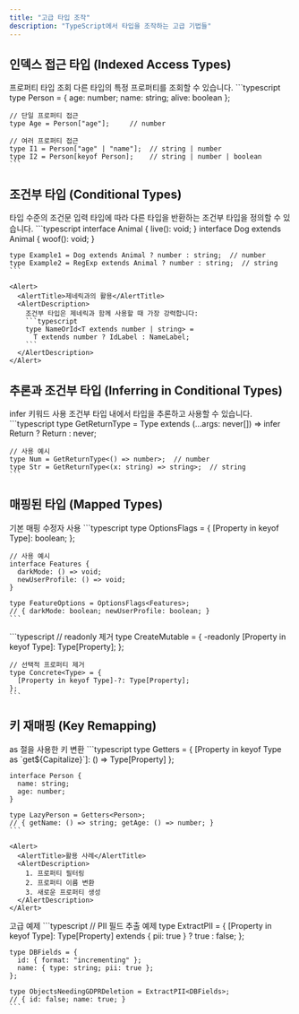 ```yaml
---
title: "고급 타입 조작"
description: "TypeScript에서 타입을 조작하는 고급 기법들"
---
```



## 인덱스 접근 타입 (Indexed Access Types)

<Card>
  <CardHeader>
    <CardTitle>프로퍼티 타입 조회</CardTitle>
    <CardDescription>
      다른 타입의 특정 프로퍼티를 조회할 수 있습니다.
    </CardDescription>
  </CardHeader>
  <CardContent>
    ```typescript
    type Person = { 
      age: number; 
      name: string; 
      alive: boolean 
    };

    // 단일 프로퍼티 접근
    type Age = Person["age"];     // number

    // 여러 프로퍼티 접근
    type I1 = Person["age" | "name"];  // string | number
    type I2 = Person[keyof Person];    // string | number | boolean
    ```
  </CardContent>
</Card>

## 조건부 타입 (Conditional Types)

<Card>
  <CardHeader>
    <CardTitle>타입 수준의 조건문</CardTitle>
    <CardDescription>
      입력 타입에 따라 다른 타입을 반환하는 조건부 타입을 정의할 수 있습니다.
    </CardDescription>
  </CardHeader>
  <CardContent>
    ```typescript
    interface Animal {
      live(): void;
    }
    interface Dog extends Animal {
      woof(): void;
    }

    type Example1 = Dog extends Animal ? number : string;  // number
    type Example2 = RegExp extends Animal ? number : string;  // string
    ```

    <Alert>
      <AlertTitle>제네릭과의 활용</AlertTitle>
      <AlertDescription>
        조건부 타입은 제네릭과 함께 사용할 때 가장 강력합니다:
        ```typescript
        type NameOrId<T extends number | string> = 
          T extends number ? IdLabel : NameLabel;
        ```
      </AlertDescription>
    </Alert>
  </CardContent>
</Card>

## 추론과 조건부 타입 (Inferring in Conditional Types)

<Card>
  <CardHeader>
    <CardTitle>infer 키워드 사용</CardTitle>
    <CardDescription>
      조건부 타입 내에서 타입을 추론하고 사용할 수 있습니다.
    </CardDescription>
  </CardHeader>
  <CardContent>
    ```typescript
    type GetReturnType<Type> = 
      Type extends (...args: never[]) => infer Return
        ? Return
        : never;

    // 사용 예시
    type Num = GetReturnType<() => number>;  // number
    type Str = GetReturnType<(x: string) => string>;  // string
    ```
  </CardContent>
</Card>

## 매핑된 타입 (Mapped Types)

<Tabs defaultValue="basic" className="w-full">
  <TabsList>
    <TabsTrigger value="basic">기본 매핑</TabsTrigger>
    <TabsTrigger value="modifiers">수정자 사용</TabsTrigger>
  </TabsList>
  <TabsContent value="basic">
    ```typescript
    type OptionsFlags<Type> = {
      [Property in keyof Type]: boolean;
    };

    // 사용 예시
    interface Features {
      darkMode: () => void;
      newUserProfile: () => void;
    }

    type FeatureOptions = OptionsFlags<Features>;
    // { darkMode: boolean; newUserProfile: boolean; }
    ```
  </TabsContent>
  <TabsContent value="modifiers">
    ```typescript
    // readonly 제거
    type CreateMutable<Type> = {
      -readonly [Property in keyof Type]: Type[Property];
    };

    // 선택적 프로퍼티 제거
    type Concrete<Type> = {
      [Property in keyof Type]-?: Type[Property];
    };
    ```
  </TabsContent>
</Tabs>

## 키 재매핑 (Key Remapping)

<Card>
  <CardHeader>
    <CardTitle>as 절을 사용한 키 변환</CardTitle>
  </CardHeader>
  <CardContent>
    ```typescript
    type Getters<Type> = {
      [Property in keyof Type as `get${Capitalize<string & Property>}`]: 
        () => Type[Property]
    };

    interface Person {
      name: string;
      age: number;
    }

    type LazyPerson = Getters<Person>;
    // { getName: () => string; getAge: () => number; }
    ```

    <Alert>
      <AlertTitle>활용 사례</AlertTitle>
      <AlertDescription>
        1. 프로퍼티 필터링
        2. 프로퍼티 이름 변환
        3. 새로운 프로퍼티 생성
      </AlertDescription>
    </Alert>
  </CardContent>
</Card>

<Card>
  <CardHeader>
    <CardTitle>고급 예제</CardTitle>
  </CardHeader>
  <CardContent>
    ```typescript
    // PII 필드 추출 예제
    type ExtractPII<Type> = {
      [Property in keyof Type]: Type[Property] extends { pii: true } 
        ? true 
        : false;
    };

    type DBFields = {
      id: { format: "incrementing" };
      name: { type: string; pii: true };
    };

    type ObjectsNeedingGDPRDeletion = ExtractPII<DBFields>;
    // { id: false; name: true; }
    ```
  </CardContent>
</Card>